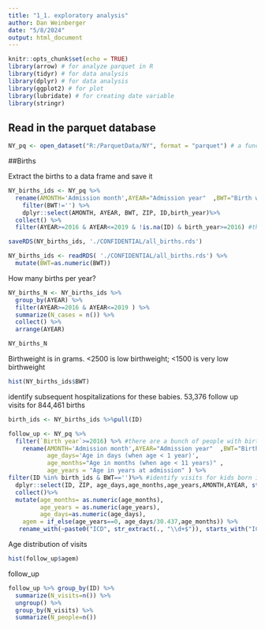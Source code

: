 ```yaml
---
title: "1_1. exploratory analysis"
author: Dan Weinberger
date: "5/8/2024"
output: html_document
---
```


```r
knitr::opts_chunk$set(echo = TRUE)
library(arrow) # for analyze parquet in R
library(tidyr) # for data analysis
library(dplyr) # for data analysis
library(ggplot2) # for plot
library(lubridate) # for creating date variable
library(stringr)
```

## Read in the parquet database

```r
NY_pq <- open_dataset("R:/ParquetData/NY", format = "parquet") # a function in arrow package 
```

##Births

Extract the births to a data frame and save it
```r
NY_births_ids <- NY_pq %>%
  rename(AMONTH='Admission month',AYEAR="Admission year"  ,BWT="Birth weight in grams", ZIP="Patient ZIP Code" ,ID="Visit linkage variable",birth_year="Birth year"  ) %>%
    filter(BWT!='') %>%
    dplyr::select(AMONTH, AYEAR, BWT, ZIP, ID,birth_year)%>%
  collect() %>%
  filter(AYEAR>=2016 & AYEAR<=2019 & !is.na(ID) & birth_year>=2016) #there are a bunch of people with a birth year (and age) that is large  

saveRDS(NY_births_ids, './CONFIDENTIAL/all_births.rds')
```


```r
NY_births_ids <- readRDS( './CONFIDENTIAL/all_births.rds') %>%
  mutate(BWT=as.numeric(BWT))
```

How many births per year?
```r
NY_births_N <- NY_births_ids %>%
  group_by(AYEAR) %>%
  filter(AYEAR>=2016 & AYEAR<=2019 ) %>%  
  summarize(N_cases = n()) %>%
  collect() %>%
  arrange(AYEAR)

NY_births_N
```


Birthweight is in grams. <2500 is low birthweight; <1500 is very low birthweight
```r
hist(NY_births_ids$BWT)
```
identify subsequent hospitalizations for these babies. 53,376 follow up visits for 844,461 births
```r
birth_ids <- NY_births_ids %>%pull(ID)

follow_up <- NY_pq %>%
  filter(`Birth year`>=2016) %>% #there are a bunch of people with birth year <<2016
    rename(AMONTH='Admission month',AYEAR="Admission year"  ,BWT="Birth weight in grams", ZIP="Patient ZIP Code" ,ID="Visit linkage variable",
           age_days='Age in days (when age < 1 year)',
           age_months="Age in months (when age < 11 years)" ,
           age_years = "Age in years at admission" ) %>%
filter(ID %in% birth_ids & BWT=='')%>% #identify visits for kids born in a hospital for post-birth visits
  dplyr::select(ID, ZIP, age_days,age_months,age_years,AMONTH,AYEAR, starts_with('ICD-10-CM Diagnosis'))%>%
  collect()%>%
  mutate(age_months= as.numeric(age_months),
         age_years = as.numeric(age_years),
         age_days=as.numeric(age_days),
    agem = if_else(age_years==0, age_days/30.437,age_months)) %>%
   rename_with(~paste0("ICD", str_extract(., "\\d+$")), starts_with("ICD-10-CM Diagnosis"))
```

Age distribution of visits
```r
hist(follow_up$agem)

```

follow_up

```r
follow_up %>% group_by(ID) %>% 
  summarize(N_visits=n()) %>%
  ungroup() %>%
  group_by(N_visits) %>%
  summarize(N_people=n())
```




